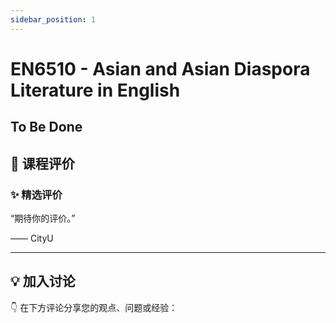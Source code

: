 ```yaml
---
sidebar_position: 1
---
```



# EN6510 - Asian and Asian Diaspora Literature in English

## To Be Done

## **💬 课程评价**

### ✨ **精选评价**
<div className={commentStyles.commentBox}>
    <p className={commentStyles.commentText}>
        “期待你的评价。”
    </p>
    <p className={commentStyles.commentAuthor}>—— CityU</p>
</div>

---

## **💡 加入讨论**

👇 在下方评论分享您的观点、问题或经验：
<Utterances />
